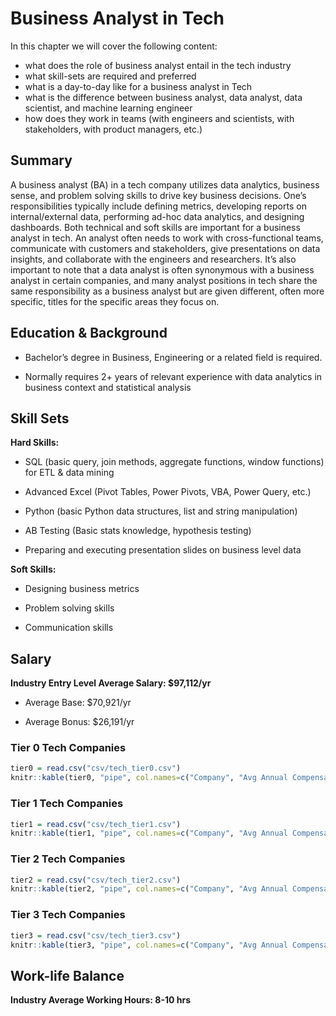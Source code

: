 # Business Analyst in Tech {-}

In this chapter we will cover the following content:

- what does the role of business analyst entail in the tech industry
- what skill-sets are required and preferred
- what is a day-to-day like for a business analyst in Tech
- what is the difference between business analyst, data analyst, data scientist, and machine learning engineer
- how does they work in teams (with engineers and scientists, with stakeholders, with product managers, etc.)


## Summary {-}
A business analyst (BA) in a tech company utilizes data analytics, business sense, and problem solving skills to drive key business decisions. One’s responsibilities typically include defining metrics, developing reports on internal/external data, performing ad-hoc data analytics, and designing dashboards. Both technical and soft skills are important for a business analyst in tech. An analyst often needs to work with cross-functional teams, communicate with customers and stakeholders, give presentations on data insights, and collaborate with the engineers and researchers. It’s also important to note that a data analyst is often synonymous with a business analyst in certain companies, and many analyst positions in tech share the same responsibility as a business analyst but are given different, often more specific, titles for the specific areas they focus on.


## Education & Background {-}
* Bachelor's degree in Business, Engineering or a related field is required.

* Normally requires 2+ years of relevant experience with data analytics in business context and statistical analysis


## Skill Sets {-}

**Hard Skills:**

* SQL (basic query, join methods, aggregate functions, window functions) for ETL & data mining

* Advanced Excel (Pivot Tables, Power Pivots, VBA, Power Query, etc.)

* Python (basic Python data structures, list and string manipulation)

* AB Testing (Basic stats knowledge, hypothesis testing)

* Preparing and executing presentation slides on business level data

**Soft Skills:**

* Designing business metrics

* Problem solving skills

* Communication skills


## Salary {-}

**Industry Entry Level Average Salary: $97,112/yr**

* Average Base: $70,921/yr

* Average Bonus: $26,191/yr

### Tier 0 Tech Companies {-}
```r
tier0 = read.csv("csv/tech_tier0.csv")
knitr::kable(tier0, "pipe", col.names=c("Company", "Avg Annual Compensation", "Avg Annual Base", "Avg Annual Bonus"))
```

### Tier 1 Tech Companies {-}
```r
tier1 = read.csv("csv/tech_tier1.csv")
knitr::kable(tier1, "pipe", col.names=c("Company", "Avg Annual Compensation", "Avg Annual Base", "Avg Annual Bonus"))
```

### Tier 2 Tech Companies {-}
```r
tier2 = read.csv("csv/tech_tier2.csv")
knitr::kable(tier2, "pipe", col.names=c("Company", "Avg Annual Compensation", "Avg Annual Base", "Avg Annual Bonus"))
```

### Tier 3 Tech Companies {-}
```r
tier3 = read.csv("csv/tech_tier3.csv")
knitr::kable(tier3, "pipe", col.names=c("Company", "Avg Annual Compensation", "Avg Annual Base", "Avg Annual Bonus"))
```


## Work-life Balance {-}
**Industry Average Working Hours: 8-10 hrs**

